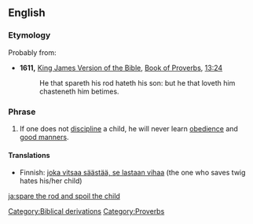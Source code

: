 ==English==

===Etymology===
Probably from:
* '''1611,''' [[w:King James Version of the Bible|King James Version of the Bible]], [[w:Book of Proverbs|Book of Proverbs]], [[s:Bible (King James)/Proverbs#Chapter 13|13:24]]
*:He that spareth his rod hateth his son: but he that loveth him chasteneth him betimes.

===Phrase===
{{infl|en|Phrasebook|head=[[spare]] [[the]] [[rod]] [[and]] [[spoil]] [[the]] [[child]]}}

# If one does not [[discipline]] a child, he will never learn [[obedience]] and [[good manners]].

====Translations====
*Finnish: [[joka vitsaa säästää, se lastaan vihaa]] (the one who saves twig hates his/her child)

[[Category:Biblical derivations]]
[[Category:Proverbs]]

[[ja:spare the rod and spoil the child]]